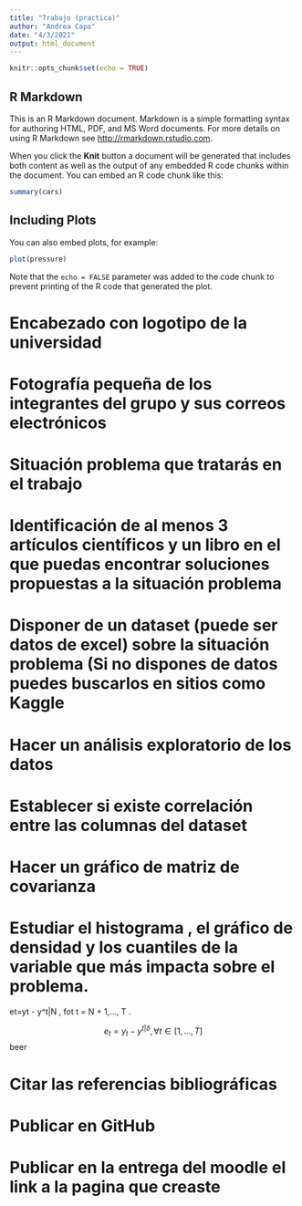 ---
title: "Trabajo (practica)"
author: "Andrea Capo"
date: "4/3/2021"
output: html_document
---

```{r setup, include=FALSE}
knitr::opts_chunk$set(echo = TRUE)
```

## R Markdown

This is an R Markdown document. Markdown is a simple formatting syntax for authoring HTML, PDF, and MS Word documents. For more details on using R Markdown see <http://rmarkdown.rstudio.com>.

When you click the **Knit** button a document will be generated that includes both content as well as the output of any embedded R code chunks within the document. You can embed an R code chunk like this:

```{r cars}
summary(cars)
```

## Including Plots

You can also embed plots, for example:

```{r pressure, echo=FALSE}
plot(pressure)
```

Note that the `echo = FALSE` parameter was added to the code chunk to prevent printing of the R code that generated the plot.

# Encabezado con logotipo de la universidad
# Fotografía pequeña de los integrantes del grupo y sus correos electrónicos
# Situación problema que tratarás en el trabajo
# Identificación de al menos 3 artículos científicos y un libro en el que puedas encontrar soluciones propuestas a la situación problema
# Disponer de un dataset (puede ser datos de excel) sobre la situación problema (Si no dispones de datos puedes buscarlos en sitios como Kaggle
# Hacer un análisis exploratorio de los datos 
# Establecer si existe correlación entre las columnas del dataset
# Hacer un gráfico de matriz de covarianza
# Estudiar el histograma , el gráfico de densidad y los cuantiles de la variable que más impacta sobre el problema.

et=yt - y^t|N , fot t = N + 1,..., T .

$$ e_t = y_t - y^{t|\delta}, \forall t \in [1,...,T]$$
beer

# Citar las referencias bibliográficas
# Publicar en GitHub
# Publicar en la entrega del moodle el link a la pagina que creaste
